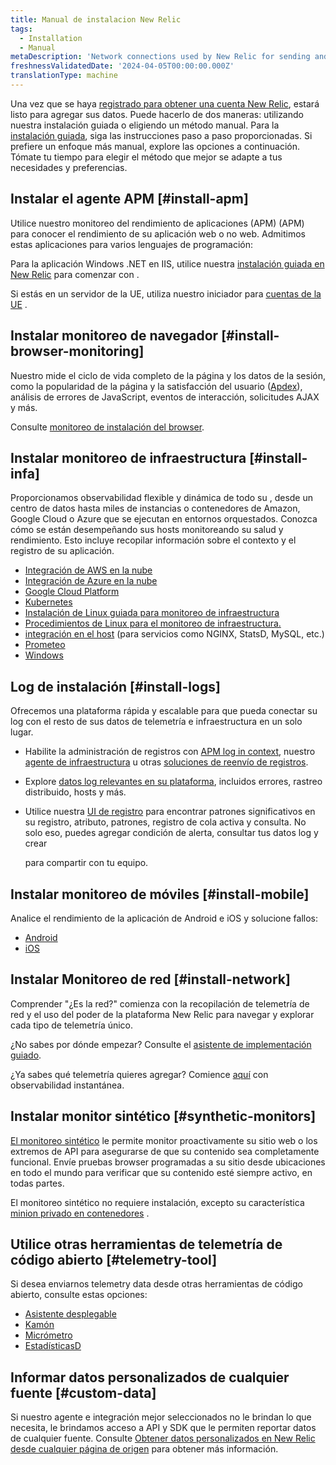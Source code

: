 ```yaml
---
title: Manual de instalacion New Relic
tags:
  - Installation
  - Manual
metaDescription: 'Network connections used by New Relic for sending and receiving data: IP addresses, domains, ports, endpoints.'
freshnessValidatedDate: '2024-04-05T00:00:00.000Z'
translationType: machine
---
```


Una vez que se haya [registrado para obtener una cuenta New Relic](https://newrelic.com/signup), estará listo para agregar sus datos. Puede hacerlo de dos maneras: utilizando nuestra instalación guiada o eligiendo un método manual. Para la [instalación guiada](https://one.newrelic.com/launcher/nr1-core.explorer?pane=eyJuZXJkbGV0SWQiOiJucjEtY29yZS5saXN0aW5nIn0=&cards%5B0%5D=eyJuZXJkbGV0SWQiOiJucjEtaW5zdGFsbC1uZXdyZWxpYy5ucjEtaW5zdGFsbC1uZXdyZWxpYyIsImFjdGl2ZUNvbXBvbmVudCI6IlZUU09FbnZpcm9ubWVudCIsInBhdGgiOiJndWlkZWQifQ==), siga las instrucciones paso a paso proporcionadas. Si prefiere un enfoque más manual, explore las opciones a continuación. Tómate tu tiempo para elegir el método que mejor se adapte a tus necesidades y preferencias.

## Instalar el agente APM [#install-apm]

Utilice nuestro monitoreo del rendimiento de aplicaciones (APM) (APM) para conocer el rendimiento de su aplicación web o no web. Admitimos estas aplicaciones para varios lenguajes de programación:

<TechTileGrid>
  <TechTile
    name="C agent"
    icon="logo-c"
    to="/docs/agents/c-sdk/install-configure/install-c-sdk-compile-link-your-code/"
  />

  <TechTile
    name="Go agent"
    icon="logo-go"
    to="/docs/agents/go-agent/get-started/get-new-relic-go/"
  />

  <TechTile
    name="Java agent"
    icon="logo-java"
    to="/docs/agents/java-agent/installation/install-java-agent/"
  />

  <TechTile
    name=".NET agent"
    icon="logo-dotnet"
    to="/install/dotnet"
  />

  <TechTile
    name="Node.js agent"
    icon="logo-nodejs"
    to="/docs/agents/nodejs-agent/installation-configuration/install-maintain-nodejs"
  />

  <TechTile
    name="PHP agent"
    icon="logo-php"
    to="/docs/agents/php-agent/installation/php-agent-installation-overview"
  />

  <TechTile
    name="Python agent"
    icon="logo-python"
    to="/docs/apm/agents/python-agent/installation"
  />

  <TechTile
    name="Ruby agent"
    icon="logo-ruby"
    to="/docs/agents/ruby-agent/installation-configuration/ruby-agent-installation"
  />
</TechTileGrid>

Para la aplicación Windows .NET en IIS, utilice nuestra [instalación guiada en New Relic](https://one.newrelic.com/launcher/nr1-core.home?pane=eyJuZXJkbGV0SWQiOiJucjEtY29yZS5ob21lLXNjcmVlbiJ9&cards%5B0%5D=eyJuZXJkbGV0SWQiOiJucjEtaW5zdGFsbC1uZXdyZWxpYy5ucjEtaW5zdGFsbC1uZXdyZWxpYyIsInBhdGgiOiJhcG0iLCJsYW5ndWFnZSI6ICJkb3RuZXQiLCAicmVjaXBlTmFtZSI6ICJkb3RuZXQtYWdlbnQtaW5zdGFsbGVyIiwgImluaXRpYWxBY3Rpb25JbmRleCI6MiwiYWNjb3VudElkIjpudWxsfQ==) para comenzar con <InlinePopover type="apm"/>.

Si estás en un servidor de la UE, utiliza nuestro iniciador para [cuentas de la UE](https://one.eu.newrelic.com/launcher/nr1-core.home?pane=eyJuZXJkbGV0SWQiOiJucjEtY29yZS5ob21lLXNjcmVlbiJ9&cards%5B0%5D=eyJuZXJkbGV0SWQiOiJucjEtaW5zdGFsbC1uZXdyZWxpYy5ucjEtaW5zdGFsbC1uZXdyZWxpYyIsInBhdGgiOiJhcG0iLCJsYW5ndWFnZSI6ICJkb3RuZXQiLCAicmVjaXBlTmFtZSI6ICJkb3RuZXQtYWdlbnQtaW5zdGFsbGVyIiwgImluaXRpYWxBY3Rpb25JbmRleCI6MiwiYWNjb3VudElkIjpudWxsfQ==) .

## Instalar monitoreo de navegador [#install-browser-monitoring]

Nuestro <InlinePopover type="browser"/>mide el ciclo de vida completo de la página y los datos de la sesión, como la popularidad de la página y la satisfacción del usuario ([Apdex](/docs/apm/new-relic-apm/apdex/apdex-measure-user-satisfaction/)), análisis de errores de JavaScript, eventos de interacción, solicitudes AJAX y más.

Consulte [monitoreo de instalación del browser](/docs/browser/browser-monitoring/installation/install-browser-monitoring-agent/).

## Instalar monitoreo de infraestructura [#install-infa]

Proporcionamos observabilidad flexible y dinámica de todo su <InlinePopover type="infrastructure"/>, desde un centro de datos hasta miles de instancias o contenedores de Amazon, Google Cloud o Azure que se ejecutan en entornos orquestados. Conozca cómo se están desempeñando sus hosts monitoreando su salud y rendimiento. Esto incluye recopilar información sobre el contexto y el registro de su aplicación.

* [Integración de AWS en la nube](/docs/infrastructure/amazon-integrations/connect/connect-aws-new-relic-infrastructure-monitoring/)
* [Integración de Azure en la nube](/docs/infrastructure/microsoft-azure-integrations/get-started/activate-azure-integrations/)
* [Google Cloud Platform](/docs/infrastructure/google-cloud-platform-integrations/get-started/connect-google-cloud-platform-services-new-relic/)
* [Kubernetes](/install/kubernetes)
* [Instalación de Linux guiada para monitoreo de infraestructura](https://one.newrelic.com/launcher/nr1-core.explorer?pane=eyJuZXJkbGV0SWQiOiJucjEtY29yZS5saXN0aW5nIn0=&cards%5B0%5D=eyJuZXJkbGV0SWQiOiJucjEtaW5zdGFsbC1uZXdyZWxpYy5ucjEtaW5zdGFsbC1uZXdyZWxpYyIsImFjdGl2ZUNvbXBvbmVudCI6IlZUU09FbnZpcm9ubWVudCIsInBhdGgiOiJndWlkZWQifQ==)
* [Procedimientos de Linux para el monitoreo de infraestructura.](/docs/infrastructure/install-infrastructure-agent/linux-installation/install-infrastructure-monitoring-agent-linux/#manual-install)
* [integración en el host](/docs/infrastructure/host-integrations/installation/install-infrastructure-host-integrations/) (para servicios como NGINX, StatsD, MySQL, etc.)
* [Prometeo](/docs/infrastructure/prometheus-integrations/get-started/send-prometheus-metric-data-new-relic/)
* [Windows](/docs/infrastructure/install-infrastructure-agent/windows-installation/install-infrastructure-monitoring-agent-windows/#install-manual)

## Log de instalación [#install-logs]

Ofrecemos una plataforma <InlinePopover type="logs"/>rápida y escalable para que pueda conectar su log con el resto de sus datos de telemetría e infraestructura en un solo lugar.

* Habilite la administración de registros con [APM log in context](/docs/logs/logs-context/get-started-logs-context/), nuestro [agente de infraestructura](/docs/logs/forward-logs/forward-your-logs-using-infrastructure-agent/) u otras [soluciones de reenvío de registros](/docs/logs/forward-logs/enable-log-management-new-relic/).

* Explore [datos log relevantes en su plataforma](/docs/logs/logs-context/get-started-logs-context/#response-time-example), incluidos errores, rastreo distribuido, hosts y más.

* Utilice nuestra [UI de registro](/docs/logs/ui-data/use-logs-ui/) para encontrar patrones significativos en su registro, atributo, patrones, registro de cola activa y consulta. No solo eso, puedes agregar condición de alerta, consultar tus datos log y crear

  <InlinePopover type="dashboards"/>

  para compartir con tu equipo.

## Instalar monitoreo de móviles [#install-mobile]

Analice el rendimiento de la aplicación de Android e iOS y solucione fallos:

* [Android](/docs/mobile-monitoring/new-relic-mobile-android/get-started/introduction-new-relic-mobile-android/)
* [iOS](/docs/mobile-monitoring/new-relic-mobile-ios/get-started/introduction-new-relic-mobile-ios/)

## Instalar Monitoreo de red [#install-network]

Comprender "¿Es la red?" comienza con la recopilación de telemetría de red y el uso del poder de la plataforma New Relic para navegar y explorar cada tipo de telemetría único.

¿No sabes por dónde empezar? Consulte el [asistente de implementación guiado](https://one.newrelic.com/network-performance-monitoring).

¿Ya sabes qué telemetría quieres agregar? Comience [aquí](https://onenr.io/0VjYDqkZ3R0) con observabilidad instantánea.

## Instalar monitor sintético [#synthetic-monitors]

[El monitoreo sintético](/docs/synthetics/synthetic-monitoring/getting-started/get-started-synthetic-monitoring/) le permite monitor proactivamente su sitio web o los extremos de API para asegurarse de que su contenido sea completamente funcional. Envíe pruebas browser programadas a su sitio desde ubicaciones en todo el mundo para verificar que su contenido esté siempre activo, en todas partes.

El monitoreo sintético no requiere instalación, excepto su característica [minion privado en contenedores](/docs/synthetics/synthetic-monitoring/private-locations/install-containerized-private-minions-cpms/) .

## Utilice otras herramientas de telemetría de código abierto [#telemetry-tool]

Si desea enviarnos telemetry data desde otras herramientas de código abierto, consulte estas opciones:

* [Asistente desplegable](/docs/more-integrations/open-source-telemetry-integrations/dropwizard/dropwizard-reporter/)
* [Kamón](/docs/more-integrations/open-source-telemetry-integrations/kamon/kamon-reporter/)
* [Micrómetro](/docs/more-integrations/open-source-telemetry-integrations/micrometer/micrometer-metrics-registry)
* [EstadísticasD](/docs/more-integrations/open-source-telemetry-integrations/statsd/statsd-monitoring-integration)

## Informar datos personalizados de cualquier fuente [#custom-data]

Si nuestro agente e integración mejor seleccionados no le brindan lo que necesita, le brindamos acceso a API y SDK que le permiten reportar datos de cualquier fuente. Consulte [Obtener datos personalizados en New Relic desde cualquier página de origen](/docs/data-apis/custom-data/get-custom-data-from-any-source/) para obtener más información.
